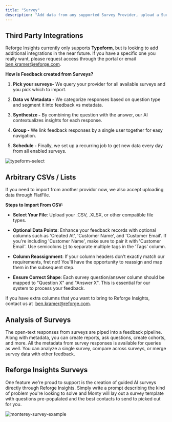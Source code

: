```yaml
---
title: "Survey"
description: "Add data from any supported Survey Provider, upload a Survey CSV, or Create a Reforge Insights Survey!"
---
```


## Third Party Integrations

Reforge Insights currently only supports **Typeform**, but is looking to add additional integrations in the near future. If you have a specific one you really want, please request access through the portal or email [ben.kramer@reforge.com](mailto:ben.kramer@reforge.com).

**How is Feedback created from Surveys?**

1. **Pick your surveys-** We query your provider for all available surveys and you pick which to import.

2. **Data vs Metadata -** We categorize responses based on question type and segment it into feedback vs metadata.

3. **Synthesize -** By combining the question with the answer, our AI contextualizes insights for each response.

4. **Group -** We link feedback responses by a single user together for easy navigation.

5. **Schedule -** Finally, we set up a recurring job to get new data every day from all enabled surveys.

![typeform-select](/images/typeform-select.png)

## Arbitrary CSVs / Lists

If you need to import from another providor now, we also accept uploading data through FlatFile.

**Steps to Import From CSV:**

* **Select Your File**: Upload your .CSV, .XLSX, or other compatible file types.

* **Optional Data Points**: Enhance your feedback records with optional columns such as 'Created At', 'Customer Name', and 'Customer Email'. If you're including 'Customer Name', make sure to pair it with 'Customer Email'. Use semicolons (;) to separate multiple tags in the 'Tags' column.

* **Column Reassignment**: If your column headers don’t exactly match our requirements, fret not! You'll have the opportunity to reassign and map them in the subsequent step.

* **Ensure Correct Shape**: Each survey question/answer column should be mapped to "Question X" and "Answer X". This is essential for our system to process your feedback.

If you have extra columns that you want to bring to Reforge Insights, contact us at  [ben.kramer@reforge.com](mailto:ben.kramer@reforge.com).

## Analysis of Surveys

The open-text responses from surveys are piped into a feedback pipeline. Along with metadata, you can create reports, ask questions, create cohorts, and more. All the metadata from survey responses is available for queries as well. You can analyze a single survey, compare across surveys, or merge survey data with other feedback.

## Reforge Insights Surveys

One feature we're proud to support is the creation of guided AI surveys directly through Reforge Insights. Simply write a prompt describing the kind of problem you're looking to solve and Monty will lay out a survey template with questions pre-populated and the best contacts to send to picked out for you.

![monterey-survey-example](/images/monty-survey.png)
